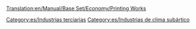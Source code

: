 [[Translation:en/Manual/Base Set/Economy/Printing Works]]

{{es/Industrias| nombre=Imprenta
| imagen=Printworks.png
| climas=[[es/Subártico|Subártico]]
| acepta=[[es/Manual/Base Set/Economy/Papel|Papel]]
| produce=[[es/Manual/Base Set/Economy/Mercancías|Mercancías]]
| notas=No existe en otros [[es/clima|climas]]
}}

[[Category:es/Industrias terciarias]]
[[Category:es/Industrias de clima subártico]]